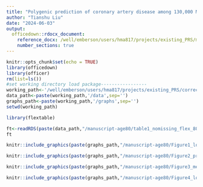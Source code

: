 ```yaml
---
title: "Polygenic prediction of coronary artery disease among 130,000 Mexican adults"
author: "Tianshu Liu"
date: "2024-06-03"
output:
  officedown::rdocx_document:
    reference_docx: /well/emberson/users/hma817/projects/existing_PRS/margin_template.docx
    number_sections: true
---
```


```r
knitr::opts_chunk$set(echo = TRUE)
library(officedown)
library(officer)
rm(list=ls())
#set working directory load package-----------------
working_path<-'/well/emberson/users/hma817/projects/existing_PRS/correction'
data_path<-paste(working_path,'/data',sep='')
graphs_path<-paste(working_path,'/graphs',sep='')
setwd(working_path)

library(flextable)
```




\newpage

```r
ft<-readRDS(paste(data_path,"/manuscript-age80/table1_nomissing_flex_80.rds",sep=""))
ft
```


<!---BLOCK_LANDSCAPE_START--->

```r
knitr::include_graphics(paste(graphs_path,"/manuscript-age80/Figure1_logistic_forestEPA_age80.png",sep=""))
```



```r
knitr::include_graphics(paste(graphs_path,"/manuscript-age80/Figure2_primaryFAR_ggplot__Partial.png",sep=""))
```

<!---BLOCK_LANDSCAPE_STOP--->

```r
knitr::include_graphics(paste(graphs_path,"/manuscript-age80/Figure3_mediator_plot.png",sep=""))
```

<!---BLOCK_LANDSCAPE_START--->
```r
knitr::include_graphics(paste(graphs_path,"/manuscript-age80/Figure4_logistic_forestplotEPA_sex.png",sep=""))
```
<!---BLOCK_LANDSCAPE_STOP--->